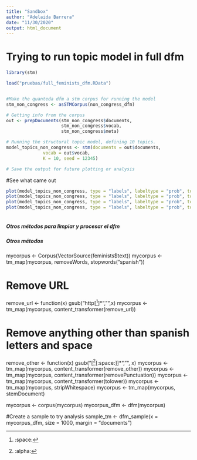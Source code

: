 ```yaml
---
title: "Sandbox"
author: "Adelaida Barrera"
date: "11/30/2020"
output: html_document
---
```


# Trying to run topic model in full dfm 

```r

library(stm)

load("pruebas/full_feminists_dfm.RData")


#Make the quanteda dfm a stm corpus for running the model
stm_non_congress <- asSTMCorpus(non_congress_dfm)

# Getting info from the corpus
out <- prepDocuments(stm_non_congress$documents, 
                     stm_non_congress$vocab, 
                     stm_non_congress$meta)

# Running the structural topic model, defining 10 topics. 
model_topics_non_congress <- stm(documents = out$documents, 
              vocab = out$vocab, 
              K = 10, seed = 12345)

# Save the output for future plotting or analysis 

```

#See what came out 

```r

plot(model_topics_non_congress, type = "labels", labeltype = "prob", topics = (1:3)) # or frex, lift, score
plot(model_topics_non_congress, type = "labels", labeltype = "prob", topics = (4:6)) 
plot(model_topics_non_congress, type = "labels", labeltype = "prob", topics = (7:9)) 
plot(model_topics_non_congress, type = "labels", labeltype = "prob", topics = 10)
 
```





##### Otros métodos para limpiar y procesar el dfm
##### Otros métodos #####

mycorpus <- Corpus(VectorSource(feminists$text))
mycorpus <- tm_map(mycorpus, removeWords, stopwords("spanish"))

# Remove URL
remove_url <- function(x) gsub("http[^[:space:]]*","",x)
mycorpus <- tm_map(mycorpus, content_transformer(remove_url))

# Remove anything other than spanish letters and space
remove_other <- function(x) gsub("[^[:alpha:][:space:]]*","", x) 
mycorpus <- tm_map(mycorpus, content_transformer(remove_other))
mycorpus <- tm_map(mycorpus, content_transformer(removePunctuation))
mycorpus <- tm_map(mycorpus, content_transformer(tolower))
mycorpus <- tm_map(mycorpus, stripWhitespace)
mycorpus <- tm_map(mycorpus, stemDocument)

mycorpus <- corpus(mycorpus)
mycorpus_dfm <- dfm(mycorpus)

#Create a sample to try analysis 
sample_tm <- dfm_sample(x = mycorpus_dfm, size = 1000, margin = "documents")
